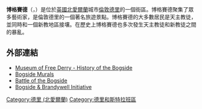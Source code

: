 {{來源|time=2015-03-21T05:51:10+00:00}}
{{擴充|time=2015-03-21T05:51:10+00:00}}
'''博格賽德'''（{{lang-en|The Bogside}}，{{lang-ga|Taobh an Bhogaigh}}）是位於[[英國|英國]][[北愛爾蘭|北愛爾蘭]]城市[[倫敦德里|倫敦德里]]的一個街區。博格賽德聚集了眾多藝術家，是倫敦德里的一個著名旅遊景點。博格賽德的大多數居民是天主教徒，並同時和一個新教地區接壤。在歷史上博格賽德也多次發生天主教徒和新教徒之間的暴亂。

==外部連結==
{{Commons category|Bogside}}
* [https://web.archive.org/web/20100325074037/http://www.museumoffreederry.org/history-bogside01.html Museum of Free Derry - History of the Bogside]
* [https://www.webcitation.org/5zCTsvSiW?url=http://www.ukattraction.com/northern-ireland/bogside-murals.htm Bogside Murals]
* [https://web.archive.org/web/20051025103747/http://www.britfilms.com/britishfilms/catalogue/browse/?id=3EFE200513d982FA20rWn21D627B Battle of the Bogside]
* [https://web.archive.org/web/20150306051806/http://www.freederry.org/ Bogside & Brandywell Initiative]
{{coord|54|59|52|N|7|19|38|W|name=Bogside|type:city_region:GB|display=title}}
[[Category:德里_(北愛爾蘭)|Category:德里 (北愛爾蘭)]]
[[Category:德里和斯特拉班區|Category:德里和斯特拉班區]]